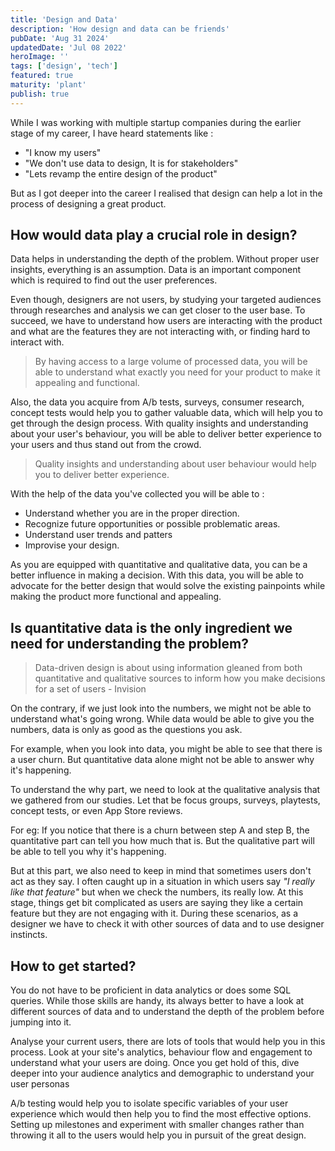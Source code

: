 ```yaml
---
title: 'Design and Data'
description: 'How design and data can be friends'
pubDate: 'Aug 31 2024'
updatedDate: 'Jul 08 2022'
heroImage: ''
tags: ['design', 'tech']
featured: true
maturity: 'plant'
publish: true
---
```


While I was working with multiple startup companies during the earlier stage of my career, I have heard statements like :

- "I know my users"
- "We don't use data to design, It is for stakeholders"
- "Lets revamp the entire design of the product"

But as I got deeper into the career I realised that design can help a lot in the process of designing a great product.

## How would data play a crucial role in design?

Data helps in understanding the depth of the problem. Without proper user insights, everything is an assumption. Data is an important component which is required to find out the user preferences.

Even though, designers are not users, by studying your targeted audiences through researches and analysis we can get closer to the user base. To succeed, we have to understand how users are interacting with the product and what are the features they are not interacting with, or finding hard to interact with.

> By having access to a large volume of processed data, you will be able to understand what exactly you need for your product to make it appealing and functional.

Also, the data you acquire from A/b tests, surveys, consumer research, concept tests would help you to gather valuable data, which will help you to get through the design process. With quality insights and understanding about your user's behaviour, you will be able to deliver better experience to your users and thus stand out from the crowd.

> Quality insights and understanding about user behaviour would help you to deliver better experience.

With the help of the data you've collected you will be able to :
- Understand whether you are in the proper direction.
- Recognize future opportunities or possible problematic areas.
- Understand user trends and patters
- Improvise your design.

As you are equipped with quantitative and qualitative data, you can be a better influence in making a decision. With this data, you will be able to advocate for the better design that would solve the existing painpoints while making the product more functional and appealing.


## Is quantitative data is the only ingredient we need for understanding the problem?

> Data-driven design is about using information gleaned from both quantitative and qualitative sources to inform how you make decisions for a set of users - Invision

On the contrary, if we just look into the numbers, we might not be able to understand what's going wrong. While data would be able to give you the numbers, data is only as good as the questions you ask.

For example, when you look into data, you might be able to see that there is a user churn. But quantitative data alone might not be able to answer why it's happening.

To understand the why part, we need to look at the qualitative analysis that we gathered from our studies. Let that be focus groups, surveys, playtests, concept tests, or even App Store reviews.

For eg: If you notice that there is a churn between step A and step B, the quantitative part can tell you how much that is. But the qualitative part will be able to tell you why it's happening.

But at this part, we also need to keep in mind that sometimes users don't act as they say. I often caught up in a situation in which users say *"I really like that feature"* but when we check the numbers, its really low. At this stage, things get bit complicated as users are saying they like a certain feature but they are not engaging with it. During these scenarios, as a designer we have to check it with other sources of data and to use designer instincts.


## How to get started?
You do not have to be proficient in data analytics or does some SQL queries. While those skills are handy, its always better to have a look at different sources of data and to understand the depth of the problem before jumping into it.

Analyse your current users, there are lots of tools that would help you in this process. Look at your site's analytics, behaviour flow and engagement to understand what your users are doing. Once you get hold of this, dive deeper into your audience analytics and demographic to understand your user personas

A/b testing would help you to isolate specific variables of your user experience which would then help you to find the most effective options. Setting up milestones and experiment with smaller changes rather than throwing it all to the users would help you in pursuit of the great design.

